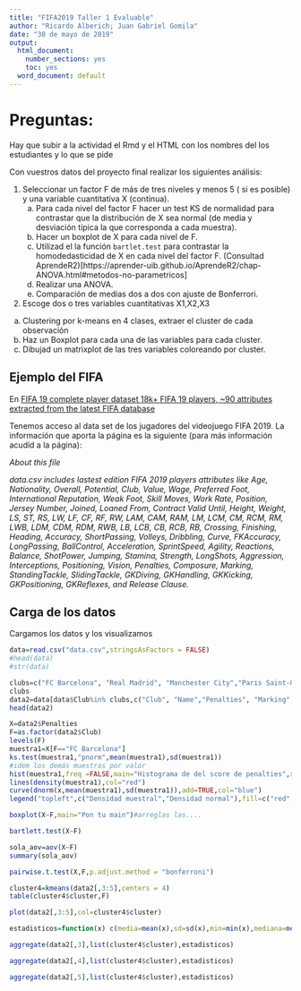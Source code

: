 ```yaml
---
title: "FIFA2019 Taller 1 Evaluable"
author: "Ricardo Alberich; Juan Gabriel Gomila"
date: "30 de mayo de 2019"
output:
  html_document: 
    number_sections: yes
    toc: yes
  word_document: default
---
```



# Preguntas:

Hay que subir a la actividad el Rmd y el HTML  con los nombres del los estudiantes y lo que se pide


Con vuestros datos del proyecto final realizar los siguientes análisis:

1. Seleccionar un factor F de más de tres niveles y menos 5 ( si es posible) y una variable cuantitativa X (continua).
    a.  Para cada nivel del factor F hacer un test KS de normalidad para contrastar que la distribución de X sea normal (de media y desviación típica la que corresponda a cada muestra).
    b.   Hacer un boxplot de X para cada nivel de F.
    c. Utilizad el la función  `bartlet.test` para contrastar la homodedasticidad de X en cada nivel del factor F. (Consultad AprendeR2)[https://aprender-uib.github.io/AprendeR2/chap-ANOVA.html#metodos-no-parametricos]
    d.  Realizar una ANOVA.
    e. Comparación de medias dos a dos  con ajuste de Bonferrori.
 
2.  Escoge dos o tres variables cuantitativas X1,X2,X3
  a. Clustering por k-means  en 4 clases, extraer  el cluster de cada observación
  b. Haz un Boxplot para cada una de las variables para cada cluster.
  c. Dibujad un matrixplot de las tres variables coloreando por cluster.
  



## Ejemplo del FIFA

En [FIFA 19 complete player dataset 18k+ FIFA 19 players, ~90 attributes extracted from the latest FIFA database](https://www.kaggle.com/karangadiya/fifa19#data.csv)

Tenemos acceso al data set de los jugadores del videojuego FIFA 2019. La información que aporta la página es la siguiente (para más información acudid a la página):

*About this file*

 *data.csv includes lastest edition FIFA 2019 players attributes like Age, Nationality, Overall, Potential, Club, Value, Wage, Preferred Foot, International Reputation, Weak Foot, Skill Moves, Work Rate, Position, Jersey Number, Joined, Loaned From, Contract Valid Until, Height, Weight, LS, ST, RS, LW, LF, CF, RF, RW, LAM, CAM, RAM, LM, LCM, CM, RCM, RM, LWB, LDM, CDM, RDM, RWB, LB, LCB, CB, RCB, RB, Crossing, Finishing, Heading, Accuracy, ShortPassing, Volleys, Dribbling, Curve, FKAccuracy, LongPassing, BallControl, Acceleration, SprintSpeed, Agility, Reactions, Balance, ShotPower, Jumping, Stamina, Strength, LongShots, Aggression, Interceptions, Positioning, Vision, Penalties, Composure, Marking, StandingTackle, SlidingTackle, GKDiving, GKHandling, GKKicking, GKPositioning, GKReflexes, and Release Clause.*


## Carga de los datos

Cargamos los datos y los visualizamos
```r
data=read.csv("data.csv",stringsAsFactors = FALSE)
#head(data)
#str(data)
```


```r
clubs=c("FC Barcelona", "Real Madrid", "Manchester City","Paris Saint-Germain")
clubs
data2=data[data$Club%in% clubs,c("Club", "Name","Penalties", "Marking", "Interceptions")]
head(data2)
```


```r
X=data2$Penalties
F=as.factor(data2$Club)
levels(F)
muestra1=X[F=="FC Barcelona"]
ks.test(muestra1,"pnorm",mean(muestra1),sd(muestra1))
#idem los demás muestras por valor
hist(muestra1,freq =FALSE,main="Histograma de del score de penalties",xlab="FC Barcelona")
lines(density(muestra1),col="red")
curve(dnorm(x,mean(muestra1),sd(muestra1)),add=TRUE,col="blue")
legend("topleft",c("Densidad muestral","Densidad normal"),fill=c("red","blue"))

```

```r
boxplot(X~F,main="Pon tu main")#arreglas las....
```

```r
bartlett.test(X~F)
```



```r
sola_aov=aov(X~F)
summary(sola_aov)
```


```r
pairwise.t.test(X,F,p.adjust.method = "bonferroni")
```


```r
cluster4=kmeans(data2[,3:5],centers = 4)
table(cluster4$cluster,F)
```


```r
plot(data2[,3:5],col=cluster4$cluster)
```


```r
estadisticos=function(x) c(media=mean(x),sd=sd(x),min=min(x),mediana=median(x),max=max(x))

aggregate(data2[,3],list(cluster4$cluster),estadisticos)

aggregate(data2[,4],list(cluster4$cluster),estadisticos)

aggregate(data2[,5],list(cluster4$cluster),estadisticos)

```

